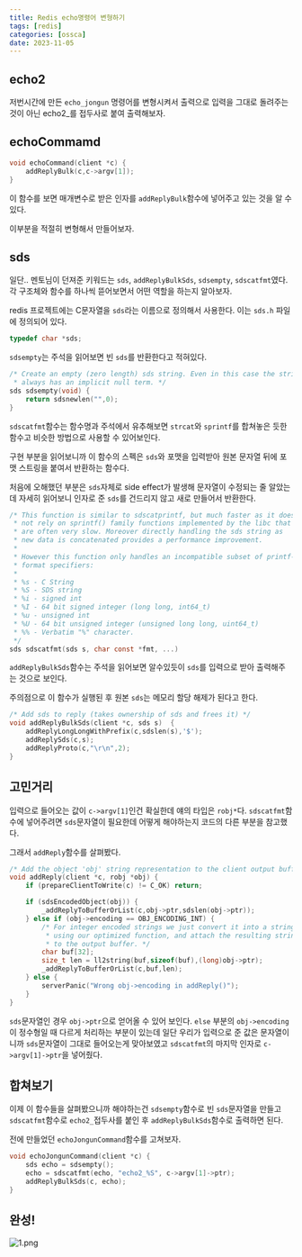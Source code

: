 ```yaml
---
title: Redis echo명령어 변형하기
tags: [redis]
categories: [ossca]
date: 2023-11-05
---
```

## echo2
저번시간에 만든 `echo_jongun` 명령어를 변형시켜서 출력으로 입력을 그대로 돌려주는 것이 아닌 echo2_를 접두사로 붙여 출력해보자.

## echoCommamd
```c server.c
void echoCommand(client *c) {
    addReplyBulk(c,c->argv[1]);
}
```
이 함수를 보면 매개변수로 받은 인자를 `addReplyBulk`함수에 넣어주고 있는 것을 알 수 있다.

이부분을 적절히 변형해서 만들어보자.

## sds
일단.. 멘토님이 던져준 키워드는 `sds`, `addReplyBulkSds`, `sdsempty`, `sdscatfmt`였다. 각 구조체와 함수를 하나씩 뜯어보면서 어떤 역할을 하는지 알아보자.

redis 프로젝트에는 C문자열을 `sds`라는 이름으로 정의해서 사용한다. 이는 `sds.h` 파일에 정의되어 있다.

```c sds.h
typedef char *sds;
```

`sdsempty`는 주석을 읽어보면 빈 `sds`를 반환한다고 적혀있다.

```c sds.c
/* Create an empty (zero length) sds string. Even in this case the string
 * always has an implicit null term. */
sds sdsempty(void) {
    return sdsnewlen("",0);
}
```

`sdscatfmt`함수는 함수명과 주석에서 유추해보면 `strcat`와 `sprintf`를 합쳐놓은 듯한 함수고 비슷한 방법으로 사용할 수 있어보인다.

구현 부분을 읽어보니까 이 함수의 스펙은 `sds`와 포맷을 입력받아 원본 문자열 뒤에 포맷 스트링을 붙여서 반환하는 함수다.

처음에 오해했던 부분은 `sds`자체로 side effect가 발생해 문자열이 수정되는 줄 알았는데 자세히 읽어보니 인자로 준 `sds`를 건드리지 않고 새로 만들어서 반환한다.

```c sds.c
/* This function is similar to sdscatprintf, but much faster as it does
 * not rely on sprintf() family functions implemented by the libc that
 * are often very slow. Moreover directly handling the sds string as
 * new data is concatenated provides a performance improvement.
 *
 * However this function only handles an incompatible subset of printf-alike
 * format specifiers:
 *
 * %s - C String
 * %S - SDS string
 * %i - signed int
 * %I - 64 bit signed integer (long long, int64_t)
 * %u - unsigned int
 * %U - 64 bit unsigned integer (unsigned long long, uint64_t)
 * %% - Verbatim "%" character.
 */
sds sdscatfmt(sds s, char const *fmt, ...) 
```

`addReplyBulkSds`함수는 주석을 읽어보면 알수있듯이 `sds`를 입력으로 받아 출력해주는 것으로 보인다.

주의점으로 이 함수가 실행된 후 원본 `sds`는 메모리 할당 해제가 된다고 한다.

```c network.c
/* Add sds to reply (takes ownership of sds and frees it) */
void addReplyBulkSds(client *c, sds s)  {
    addReplyLongLongWithPrefix(c,sdslen(s),'$');
    addReplySds(c,s);
    addReplyProto(c,"\r\n",2);
}
```

## 고민거리
입력으로 들어오는 값이 `c->argv[1]`인건 확실한데 얘의 타입은 `robj*`다. `sdscatfmt`함수에 넣어주려면 `sds`문자열이 필요한데 어떻게 해야하는지 코드의 다른 부분을 참고했다.

그래서 `addReply`함수를 살펴봤다.

```c server.c
/* Add the object 'obj' string representation to the client output buffer. */
void addReply(client *c, robj *obj) {
    if (prepareClientToWrite(c) != C_OK) return;

    if (sdsEncodedObject(obj)) {
        _addReplyToBufferOrList(c,obj->ptr,sdslen(obj->ptr));
    } else if (obj->encoding == OBJ_ENCODING_INT) {
        /* For integer encoded strings we just convert it into a string
         * using our optimized function, and attach the resulting string
         * to the output buffer. */
        char buf[32];
        size_t len = ll2string(buf,sizeof(buf),(long)obj->ptr);
        _addReplyToBufferOrList(c,buf,len);
    } else {
        serverPanic("Wrong obj->encoding in addReply()");
    }
}
```

`sds`문자열인 경우 `obj->ptr`으로 얻어올 수 있어 보인다. `else` 부분의 `obj->encoding`이 정수형일 때 다르게 처리하는 부분이 있는데 일단 우리가 입력으로 준 값은 문자열이니까 `sds`문자열이 그대로 들어오는게 맞아보였고 `sdscatfmt`의 마지막 인자로 `c->argv[1]->ptr`을 넣어줬다.

## 합쳐보기
이제 이 함수들을 살펴봤으니까 해야하는건 `sdsempty`함수로 빈 `sds`문자열을 만들고 `sdscatfmt`함수로 `echo2_`접두사를 붙인 후 `addReplyBulkSds`함수로 출력하면 된다.

전에 만들었던 `echoJongunCommand`함수를 고쳐보자.

```c server.c
void echoJongunCommand(client *c) {
    sds echo = sdsempty();
    echo = sdscatfmt(echo, "echo2_%S", c->argv[1]->ptr);
    addReplyBulkSds(c, echo);
}
```

## 완성!
![1.png](../images/16/1.png)
